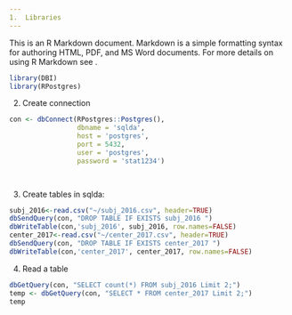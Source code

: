 ```yaml
---
1.  Libraries
---
```


This is an R Markdown document. Markdown is a simple formatting syntax for authoring HTML, PDF, and MS Word documents. For more details on using R Markdown see .

```r
library(DBI)
library(RPostgres)

```

2.  Create connection


```r
con <- dbConnect(RPostgres::Postgres(),
                 dbname = 'sqlda',
                 host = 'postgres', 
                 port = 5432,
                 user = 'postgres', 
                 password = 'stat1234')

    
```

3.  Create  tables in sqlda: 


```r
subj_2016<-read.csv("~/subj_2016.csv", header=TRUE)
dbSendQuery(con, "DROP TABLE IF EXISTS subj_2016 ")
dbWriteTable(con,'subj_2016', subj_2016, row.names=FALSE) 
center_2017<-read.csv("~/center_2017.csv", header=TRUE)
dbSendQuery(con, "DROP TABLE IF EXISTS center_2017 ")
dbWriteTable(con,'center_2017', center_2017, row.names=FALSE) 

```

4.  Read a table

```r



dbGetQuery(con, "SELECT count(*) FROM subj_2016 Limit 2;")
temp <- dbGetQuery(con, "SELECT * FROM center_2017 Limit 2;")
temp
 
```
 

